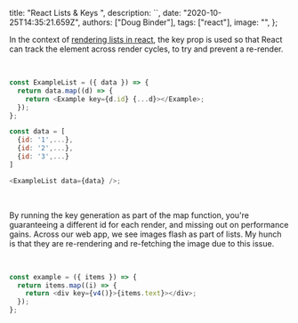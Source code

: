   title: "React Lists & Keys ",
  description: ``,
  date: "2020-10-25T14:35:21.659Z",
  authors: ["Doug Binder"],
  tags: ["react"],
  image: "",
};

In the context of [rendering lists in react](https://reactjs.org/docs/lists-and-keys.html), the key prop is used so that React can track the element across render cycles, to try and prevent a re-render.

<!--more-->

<br />

```js
const ExampleList = ({ data }) => {
  return data.map((d) => {
    return <Example key={d.id} {...d}></Example>;
  });
};

const data = [
  {id: '1',...},
  {id: '2',...},
  {id: '3',...}
]

<ExampleList data={data} />;
```

<br />

By running the key generation as part of the map function, you're guaranteeing a different id for each render, and missing out on performance gains. Across our web app, we see images flash as part of lists. My hunch is that they are re-rendering and re-fetching the image due to this issue.

<br />

```js import {v4} from "uuid";
const example = ({ items }) => {
  return items.map((i) => {
    return <div key={v4()}>{items.text}></div>;
  });
};
```

```

```
